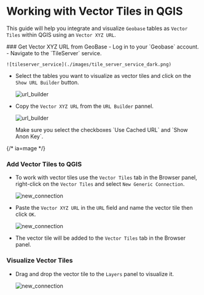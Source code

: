 
# Working with Vector Tiles in QGIS

This guide will help you integrate and visualize `Geobase` tables as `Vector Tiles` within QGIS using an `Vector XYZ URL`.

<Steps>
### Get Vector XYZ URL from GeoBase
- Log in to your `Geobase` account.
- Navigate to the `TileServer` service.

    ![tileserver_service](./images/tile_server_service_dark.png)

- Select the tables you want to visualize as vector tiles and click on the `Show URL Builder` button.
    
    ![url_builder](./images/vector_tables_dark.png)

- Copy the `Vector XYZ URL` from the `URL Builder` pannel.
    
    ![url_builder](./images/vector_url_dark.png)
    
    <Callout type="info" emoji="ℹ️">
    Make sure you select the checkboxes `Use Cached URL` and `Show Anon Key`.
    </Callout>


{/* ia=mage */}
### Add Vector Tiles to QGIS
- To work with vector tiles use the `Vector Tiles` tab in the Browser panel, right-click on the `Vector Tiles` and select `New Generic Connection`.

    ![new_connection](./images/vector_connection_dark.png)

- Paste the `Vector XYZ URL` in the `URL` field and name the vector tile then click `OK`.
    
    ![new_connection](./images/qgis_vector_connection_dark.png)

- The vector tile will be added to the `Vector Tiles` tab in the Browser panel.

### Visualize Vector Tiles
- Drag and drop the vector tile to the `Layers` panel to visualize it.

    ![new_connection](./images/vector_visual_dark.png)
</Steps>